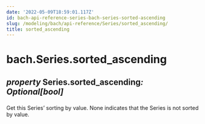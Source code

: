 ```yaml
---
date: '2022-05-09T18:59:01.117Z'
id: bach-api-reference-series-bach-series-sorted-ascending
slug: /modeling/bach/api-reference/Series/sorted_ascending/
title: sorted_ascending
---
```


# bach.Series.sorted_ascending

<div className="property">

<h2 className="signature-property"><span className="type-annotation"><em>property</em></span> <span className="additional-name">Series.</span><span className="name">sorted_ascending</span><span className="type-annotation"><em>: Optional[bool]

</em></span> </h2>


<div className="content">

Get this Series’ sorting by value. None indicates that the Series is not sorted by value.


</div>


</div>
